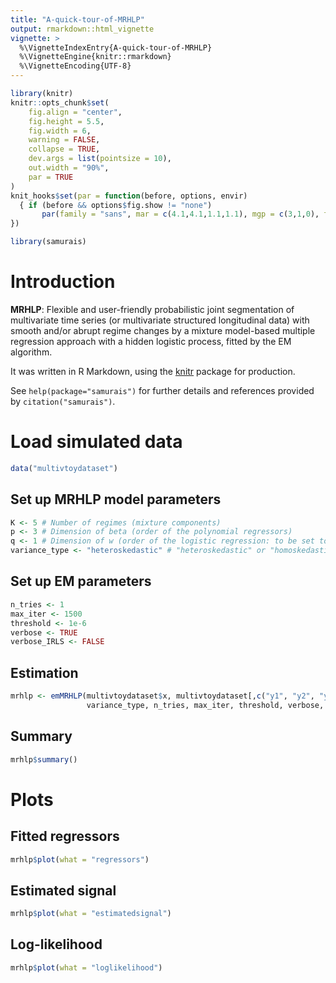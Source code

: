 ```yaml
---
title: "A-quick-tour-of-MRHLP"
output: rmarkdown::html_vignette
vignette: >
  %\VignetteIndexEntry{A-quick-tour-of-MRHLP}
  %\VignetteEngine{knitr::rmarkdown}
  %\VignetteEncoding{UTF-8}
---
```


```r
library(knitr)
knitr::opts_chunk$set(
	fig.align = "center",
	fig.height = 5.5,
	fig.width = 6,
	warning = FALSE,
	collapse = TRUE,
	dev.args = list(pointsize = 10),
	out.width = "90%",
	par = TRUE
)
knit_hooks$set(par = function(before, options, envir)
  { if (before && options$fig.show != "none") 
       par(family = "sans", mar = c(4.1,4.1,1.1,1.1), mgp = c(3,1,0), tcl = -0.5)
})
```

```r
library(samurais)
```

# Introduction

**MRHLP**: Flexible and user-friendly probabilistic joint segmentation of 
multivariate time series (or multivariate structured longitudinal data) with 
smooth and/or abrupt regime changes by a mixture model-based multiple 
regression approach with a hidden logistic process, fitted by the EM algorithm.

It was written in R Markdown, using the [knitr](https://cran.r-project.org/package=knitr)
package for production.

See `help(package="samurais")` for further details and references provided by `citation("samurais")`.

# Load simulated data

```r
data("multivtoydataset")
```

## Set up MRHLP model parameters

```r
K <- 5 # Number of regimes (mixture components)
p <- 3 # Dimension of beta (order of the polynomial regressors)
q <- 1 # Dimension of w (order of the logistic regression: to be set to 1 for segmentation)
variance_type <- "heteroskedastic" # "heteroskedastic" or "homoskedastic" model
```

## Set up EM parameters

```r
n_tries <- 1
max_iter <- 1500
threshold <- 1e-6
verbose <- TRUE
verbose_IRLS <- FALSE
```


## Estimation

```r
mrhlp <- emMRHLP(multivtoydataset$x, multivtoydataset[,c("y1", "y2", "y3")], K, p, q, 
                 variance_type, n_tries, max_iter, threshold, verbose, verbose_IRLS)
```

## Summary

```r
mrhlp$summary()
```

# Plots

## Fitted regressors

```r
mrhlp$plot(what = "regressors")
```

## Estimated signal

```r
mrhlp$plot(what = "estimatedsignal")
```

## Log-likelihood

```r
mrhlp$plot(what = "loglikelihood")
```
